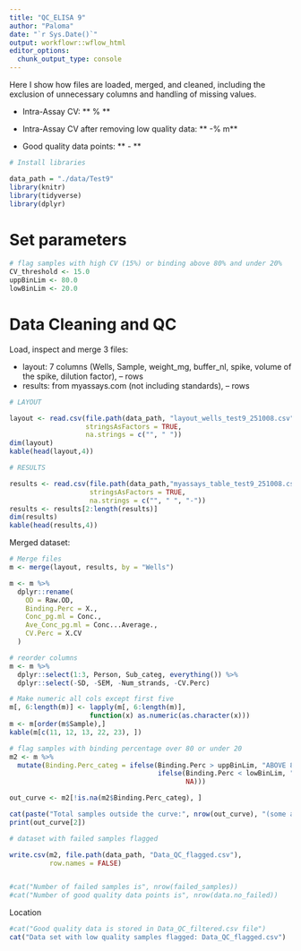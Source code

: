```yaml
---
title: "QC_ELISA 9"
author: "Paloma"
date: "`r Sys.Date()`"
output: workflowr::wflow_html
editor_options: 
  chunk_output_type: console
---
```


Here I show how files are loaded, merged, and cleaned, including the exclusion of unnecessary columns and handling of missing values.


- Intra-Assay CV:  **  % **

- Intra-Assay CV after removing low quality data: ** -% m**

- Good quality data points: ** - **

```r
# Install libraries

data_path = "./data/Test9"
library(knitr)
library(tidyverse)
library(dplyr)
```

# Set parameters

```r
# flag samples with high CV (15%) or binding above 80% and under 20%
CV_threshold <- 15.0
uppBinLim <- 80.0
lowBinLim <- 20.0
```

# Data Cleaning and QC

Load, inspect and merge 3 files:

- layout: 7 columns (Wells, Sample, weight_mg, buffer_nl, spike, volume of the spike, dilution factor), -- rows
- results: from myassays.com (not including standards), -- rows

```r
# LAYOUT 

layout <- read.csv(file.path(data_path, "layout_wells_test9_251008.csv"), 
                   stringsAsFactors = TRUE, 
                   na.strings = c("", " "))
dim(layout)
kable(head(layout,4)) 

# RESULTS  

results <- read.csv(file.path(data_path,"myassays_table_test9_251008.csv"), 
                    stringsAsFactors = TRUE, 
                    na.strings = c("", " ", "-"))
results <- results[2:length(results)]
dim(results)
kable(head(results,4)) 

```

Merged dataset: 
```r

# Merge files
m <- merge(layout, results, by = "Wells")

m <- m %>%
  dplyr::rename(
    OD = Raw.OD,
    Binding.Perc = X.,
    Conc_pg.ml = Conc., 
    Ave_Conc_pg.ml = Conc...Average.,
    CV.Perc = X.CV 
  )

# reorder columns
m <- m %>%
  dplyr::select(1:3, Person, Sub_categ, everything()) %>% 
  dplyr::select(-SD, -SEM, -Num_strands, -CV.Perc) 

# Make numeric all cols except first five
m[, 6:length(m)] <- lapply(m[, 6:length(m)], 
                    function(x) as.numeric(as.character(x)))
m <- m[order(m$Sample),]
kable(m[c(11, 12, 13, 22, 23), ]) 

```


```r
# flag samples with binding percentage over 80 or under 20
m2 <- m %>%
  mutate(Binding.Perc_categ = ifelse(Binding.Perc > uppBinLim, "ABOVE 80% binding", 
                                     ifelse(Binding.Perc < lowBinLim, "UNDER 20% binding", 
                                            NA)))

out_curve <- m2[!is.na(m2$Binding.Perc_categ), ] 

cat(paste("Total samples outside the curve:", nrow(out_curve), "(some are blanks or NSB)", sep=" "))
print(out_curve[2])
```


```r
# dataset with failed samples flagged

write.csv(m2, file.path(data_path, "Data_QC_flagged.csv"), 
          row.names = FALSE) 


#cat("Number of failed samples is", nrow(failed_samples))
#cat("Number of good quality data points is", nrow(data.no_failed))

```
Location
```r
#cat("Good quality data is stored in Data_QC_filtered.csv file")
cat("Data set with low quality samples flagged: Data_QC_flagged.csv")

```

